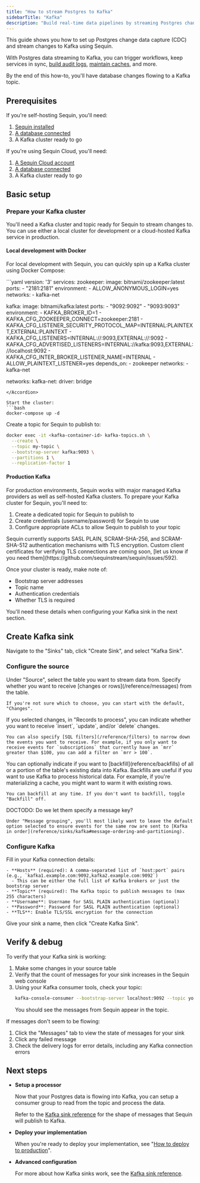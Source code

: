 ```yaml
---
title: "How to stream Postgres to Kafka"
sidebarTitle: "Kafka"
description: "Build real-time data pipelines by streaming Postgres changes to Kafka. Learn how to go from dev to prod with a Sequin Kafka sink."
---
```


This guide shows you how to set up Postgres change data capture (CDC) and stream changes to Kafka using Sequin.

With Postgres data streaming to Kafka, you can trigger workflows, keep services in sync, [build audit logs](/how-to/create-audit-logs), [maintain caches](/how-to/maintain-caches), and more.

By the end of this how-to, you'll have database changes flowing to a Kafka topic.

## Prerequisites

If you're self-hosting Sequin, you'll need:

1. [Sequin installed](/running-sequin)
2. [A database connected](/connect-postgres)
3. A Kafka cluster ready to go

If you're using Sequin Cloud, you'll need:

1. [A Sequin Cloud account](https://console.sequinstream.com)
2. [A database connected](/connect-postgres)
3. A Kafka cluster ready to go

## Basic setup

### Prepare your Kafka cluster

You'll need a Kafka cluster and topic ready for Sequin to stream changes to. You can use either a local cluster for development or a cloud-hosted Kafka service in production.

#### Local development with Docker

For local development with Sequin, you can quickly spin up a Kafka cluster using Docker Compose:

<Accordion title="docker-compose.yaml">
```yaml
version: '3'
services:
  zookeeper:
    image: bitnami/zookeeper:latest
    ports:
      - "2181:2181"
    environment:
      - ALLOW_ANONYMOUS_LOGIN=yes
    networks:
      - kafka-net

  kafka:
    image: bitnami/kafka:latest
    ports:
      - "9092:9092"
      - "9093:9093"
    environment:
      - KAFKA_BROKER_ID=1
      - KAFKA_CFG_ZOOKEEPER_CONNECT=zookeeper:2181
      - KAFKA_CFG_LISTENER_SECURITY_PROTOCOL_MAP=INTERNAL:PLAINTEXT,EXTERNAL:PLAINTEXT
      - KAFKA_CFG_LISTENERS=INTERNAL://:9093,EXTERNAL://:9092
      - KAFKA_CFG_ADVERTISED_LISTENERS=INTERNAL://kafka:9093,EXTERNAL://localhost:9092
      - KAFKA_CFG_INTER_BROKER_LISTENER_NAME=INTERNAL
      - ALLOW_PLAINTEXT_LISTENER=yes
    depends_on:
      - zookeeper
    networks:
      - kafka-net

networks:
  kafka-net:
    driver: bridge
```
</Accordion>

Start the cluster:
```bash
docker-compose up -d
```

Create a topic for Sequin to publish to:
```bash
docker exec -it <kafka-container-id> kafka-topics.sh \
  --create \
  --topic my-topic \
  --bootstrap-server kafka:9093 \
  --partitions 1 \
  --replication-factor 1
```

#### Production Kafka

For production environments, Sequin works with major managed Kafka providers as well as self-hosted Kafka clusters. To prepare your Kafka cluster for Sequin, you'll need to:

1. Create a dedicated topic for Sequin to publish to
2. Create credentials (username/password) for Sequin to use
3. Configure appropriate ACLs to allow Sequin to publish to your topic

<Info>
  Sequin currently supports SASL PLAIN, SCRAM-SHA-256, and SCRAM-SHA-512 authentication mechanisms with TLS encryption. Custom client certificates for verifying TLS connections are coming soon, [let us know if you need them](https://github.com/sequinstream/sequin/issues/592).
</Info>

Once your cluster is ready, make note of:
- Bootstrap server addresses
- Topic name
- Authentication credentials
- Whether TLS is required

You'll need these details when configuring your Kafka sink in the next section.

## Create Kafka sink

Navigate to the "Sinks" tab, click "Create Sink", and select "Kafka Sink".

### Configure the source

<Steps>
  <Step title="Select source table">
    Under "Source", select the table you want to stream data from.
  </Step>

  <Step title="Choose message type">
    Specify whether you want to receive [changes or rows](/reference/messages) from the table.

    If you're not sure which to choose, you can start with the default, "Changes".
  </Step>

  <Step title="Specify filters">
    If you selected changes, in "Records to process", you can indicate whether you want to receive `insert`, `update`, and/or `delete` changes.

    You can also specify [SQL filters](/reference/filters) to narrow down the events you want to receive. For example, if you only want to receive events for `subscriptions` that currently have an `mrr` greater than $100, you can add a filter on `mrr > 100`.
  </Step>

  <Step title="Specify backfill">
    You can optionally indicate if you want to [backfill](reference/backfills) of all or a portion of the table's existing data into Kafka. Backfills are useful if you want to use Kafka to process historical data. For example, if you're materializing a cache, you might want to warm it with existing rows.

    You can backfill at any time. If you don't want to backfill, toggle "Backfill" off.
  </Step>

  <Step title="Specify message grouping">
    DOCTODO: Do we let them specify a message key?

    Under "Message grouping", you'll most likely want to leave the default option selected to ensure events for the same row are sent to [Kafka in order](reference/sinks/kafka#message-ordering-and-partitioning).
  </Step>

</Steps>

### Configure Kafka

<Steps>
  <Step title="Enter Kafka connection details">
    Fill in your Kafka connection details:

    - **Hosts** (required): A comma-separated list of `host:port` pairs (e.g., `kafka1.example.com:9092,kafka2.example.com:9092`)
      - This can be either the full list of Kafka brokers or just the bootstrap server
    - **Topic** (required): The Kafka topic to publish messages to (max 255 characters)
    - **Username**: Username for SASL PLAIN authentication (optional)
    - **Password**: Password for SASL PLAIN authentication (optional)
    - **TLS**: Enable TLS/SSL encryption for the connection
  </Step>

  <Step title="Create the sink">
    Give your sink a name, then click "Create Kafka Sink".
  </Step>
</Steps>

## Verify & debug

To verify that your Kafka sink is working:

1. Make some changes in your source table
2. Verify that the count of messages for your sink increases in the Sequin web console
3. Using your Kafka consumer tools, check your topic:
   ```bash
   kafka-console-consumer --bootstrap-server localhost:9092 --topic your-topic --from-beginning
   ```
   You should see the messages from Sequin appear in the topic.

If messages don't seem to be flowing:

1. Click the "Messages" tab to view the state of messages for your sink
2. Click any failed message
3. Check the delivery logs for error details, including any Kafka connection errors

## Next steps

- **Setup a processor**

   Now that your Postgres data is flowing into Kafka, you can setup a consumer group to read from the topic and process the data.
   
   Refer to the [Kafka sink reference](/reference/sinks/kafka) for the shape of messages that Sequin will publish to Kafka.

- **Deploy your implementation**

   When you're ready to deploy your implementation, see "[How to deploy to production](/how-to/deploy-to-production)".

- **Advanced configuration**

   For more about how Kafka sinks work, see the [Kafka sink reference](/reference/sinks/kafka).
